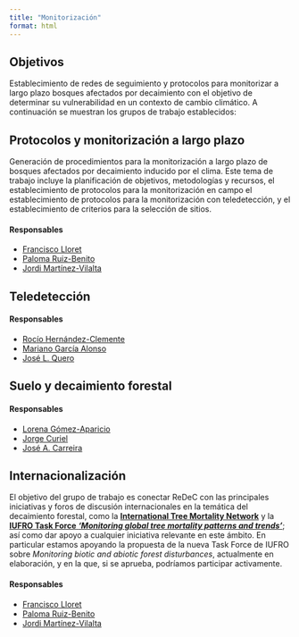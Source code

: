 ```yaml
---
title: "Monitorización"
format: html
---
```


## Objetivos 
Establecimiento de redes de seguimiento y protocolos para monitorizar a largo plazo bosques afectados por decaimiento con el objetivo de determinar su vulnerabilidad en un contexto de cambio climático. A continuación se muestran los grupos de trabajo establecidos: 

## Protocolos y monitorización a largo plazo
Generación de procedimientos para la monitorización a largo plazo de bosques afectados por decaimiento inducido por el clima. Este tema de trabajo incluye la planificación de objetivos, metodologías y recursos, el establecimiento de protocolos para la monitorización en campo el establecimiento de protocolos para la monitorización con teledetección, y el establecimiento de criterios para la selección de sitios.

#### Responsables
- [Francisco Lloret](../../people/lloret_francisco)
- [Paloma Ruiz-Benito](../../people/ruiz_benito)
- [Jordi Martínez-Vilalta](../../people/martinez_vilalta)

## Teledetección 
#### Responsables
- [Rocío Hernández-Clemente](../../people/hernandez_clemente)
- [Mariano García Alonso](../../people/garcia_alonso)
- [José L. Quero](../../people/quero_jose)

## Suelo y decaimiento forestal
#### Responsables
- [Lorena Gómez-Aparicio](../../people/gomez_aparicio)
- [Jorge Curiel](../../people/curiel_jorge)
- [José A. Carreira](../../people/carreira_de_la_fuente)

## Internacionalización
El objetivo del grupo de trabajo es conectar ReDeC con las principales iniciativas y foros de discusión internacionales en la temática del decaimiento forestal, como la [**International Tree Mortality Network**](https://www.tree-mortality.net/) y la [**IUFRO Task Force** ***'Monitoring global tree mortality patterns and trends'***](https://www.iufro.org/science/task-forces/tree-mortality-patterns/); así como dar apoyo a cualquier iniciativa relevante en este ámbito. En particular estamos apoyando la propuesta de la nueva Task Force de IUFRO sobre *Monitoring biotic and abiotic forest disturbances*, actualmente en elaboración, y en la que, si se aprueba, podríamos participar activamente.

#### Responsables
- [Francisco Lloret](../../people/lloret_francisco)
- [Paloma Ruiz-Benito](../../people/ruiz_benito)
- [Jordi Martínez-Vilalta](../../people/martinez_vilalta)
